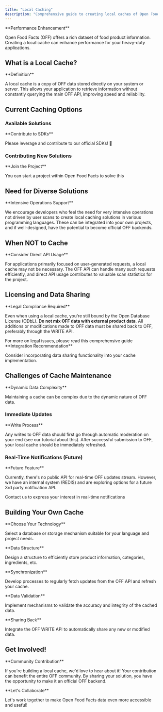```yaml
---
title: "Local Caching"
description: "Comprehensive guide to creating local caches of Open Food Facts data for improved performance in heavy-duty applications with best practices."
---
```



<Callout>
**Performance Enhancement**

Open Food Facts (OFF) offers a rich dataset of food product information. Creating a local cache can enhance performance for your heavy-duty applications.

</Callout>

## What is a Local Cache?

<Callout type="info">
**Definition**

A local cache is a copy of OFF data stored directly on your system or server. This allows your application to retrieve information without constantly querying the main OFF API, improving speed and reliability.

</Callout>

## Current Caching Options

### Available Solutions

<Cards>
  <Card
    title="FoodVisor Python/MongoDB Backend"
    href="https://github.com/openfoodfacts/openfoodfacts-apirestpython"
    description="Python-based backend with MongoDB export contributed by FoodVisor startup"
  />
  <Card
    title="Project-Specific Caches"
    description="OFF projects like open-prices and robotoff have implemented local caches for reference"
  />
  <Card
    title="Official SDKs"
    href="../index#sdks"
    description="Number of official SDKs that can be leveraged as part of a caching backend"
  />
</Cards>

<Callout>
**Contribute to SDKs**

Please leverage and contribute to our official SDKs! 🙏

</Callout>

### Contributing New Solutions

<Callout type="info">
**Join the Project**

You can start a project within Open Food Facts to solve this

</Callout>

## Need for Diverse Solutions

<Callout>
**Intensive Operations Support**

We encourage developers who feel the need for very intensive operations not driven by user scans to create local caching solutions in various programming languages. These can be integrated into your own projects, and if well-designed, have the potential to become official OFF backends.

</Callout>

## When NOT to Cache

<Callout type="warn">
**Consider Direct API Usage**

For applications primarily focused on user-generated requests, a local cache may not be necessary. The OFF API can handle many such requests efficiently, and direct API usage contributes to valuable scan statistics for the project.

</Callout>

## Licensing and Data Sharing

<Callout type="warn">
**Legal Compliance Required**

Even when using a local cache, you're still bound by the Open Database License (ODbL). **Do not mix OFF data with external product data**. All additions or modifications made to OFF data must be shared back to OFF, preferably through the WRITE API.

</Callout>

<Card title="Legal Guidelines" href="./license-be-on-the-legal-side">
  For more on legal issues, please read this comprehensive guide
</Card>

<Callout>
**Integration Recommendation**

Consider incorporating data sharing functionality into your cache implementation.

</Callout>

## Challenges of Cache Maintenance

<Callout type="info">
**Dynamic Data Complexity**

Maintaining a cache can be complex due to the dynamic nature of OFF data.

</Callout>

### Immediate Updates

<Callout>
**Write Process**

Any writes to OFF data should first go through automatic moderation on your end (see our tutorial about this). After successful submission to OFF, your local cache should be immediately refreshed.

</Callout>

### Real-Time Notifications (Future)

<Callout type="info">
**Future Feature**

Currently, there's no public API for real-time OFF updates stream. However, we have an internal system (REDIS) and are exploring options for a future 3rd party notification API.

</Callout>

<Card title="Express Interest" href="mailto:reuse@openfoodfacts.org">
  Contact us to express your interest in real-time notifications
</Card>

## Building Your Own Cache

<Steps>
<Step>
**Choose Your Technology**

Select a database or storage mechanism suitable for your language and project needs.

</Step>

<Step>
**Data Structure**

Design a structure to efficiently store product information, categories, ingredients, etc.

</Step>

<Step>
**Synchronization**

Develop processes to regularly fetch updates from the OFF API and refresh your cache.

</Step>

<Step>
**Data Validation**

Implement mechanisms to validate the accuracy and integrity of the cached data.

</Step>

<Step>
**Sharing Back**

Integrate the OFF WRITE API to automatically share any new or modified data.

</Step>
</Steps>

## Get Involved!

<Callout>
**Community Contribution**

If you're building a local cache, we'd love to hear about it! Your contribution can benefit the entire OFF community. By sharing your solution, you have the opportunity to make it an official OFF backend.

</Callout>

<Callout type="info">
**Let's Collaborate**

Let's work together to make Open Food Facts data even more accessible and useful!

</Callout>
